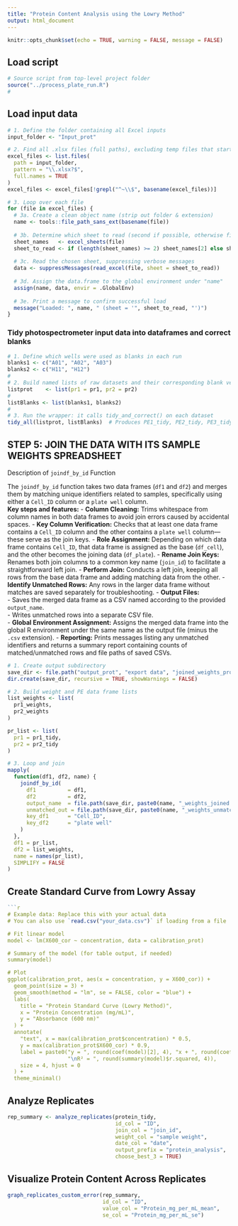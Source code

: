 ```yaml
---
title: "Protein Content Analysis using the Lowry Method"
output: html_document
---
```


```r
knitr::opts_chunk$set(echo = TRUE, warning = FALSE, message = FALSE)
```

## Load script
```r
# Source script from top-level project folder
source("../process_plate_run.R")
#
```

## Load input data
```r
# 1. Define the folder containing all Excel inputs
input_folder <- "Input_prot"

# 2. Find all .xlsx files (full paths), excluding temp files that start with "~$"
excel_files <- list.files(
  path = input_folder, 
  pattern = "\\.xlsx?$", 
  full.names = TRUE
)
excel_files <- excel_files[!grepl("^~\\$", basename(excel_files))]

# 3. Loop over each file
for (file in excel_files) {
  # 3a. Create a clean object name (strip out folder & extension)
  name <- tools::file_path_sans_ext(basename(file))
  
  # 3b. Determine which sheet to read (second if possible, otherwise first)
  sheet_names   <- excel_sheets(file)
  sheet_to_read <- if (length(sheet_names) >= 2) sheet_names[2] else sheet_names[1]
  
  # 3c. Read the chosen sheet, suppressing verbose messages
  data <- suppressMessages(read_excel(file, sheet = sheet_to_read))
  
  # 3d. Assign the data.frame to the global environment under "name"
  assign(name, data, envir = .GlobalEnv)
  
  # 3e. Print a message to confirm successful load
  message("Loaded: ", name, " (sheet = '", sheet_to_read, "')")
}
```

### Tidy photospectrometer input data into dataframes and correct blanks
```r
# 1. Define which wells were used as blanks in each run
blanks1 <- c("A01", "A02", "A03")
blanks2 <- c("H11", "H12")
#
# 2. Build named lists of raw datasets and their corresponding blank vectors
listprot    <- list(pr1 = pr1, pr2 = pr2)
#
listBlanks <- list(blanks1, blanks2)
#
# 3. Run the wrapper: it calls tidy_and_correct() on each dataset
tidy_all(listprot, listBlanks)  # Produces PE1_tidy, PE2_tidy, PE3_tidy, PE4_tidy

```
## STEP 5: JOIN THE DATA WITH ITS SAMPLE WEIGHTS SPREADSHEET

Description of `joindf_by_id` Function

The `joindf_by_id` function takes two data frames (`df1` and `df2`) and merges them by matching unique identifiers related to samples, specifically using either a `Cell_ID` column or a `plate well` column.\
**Key steps and features:** - **Column Cleaning:** Trims whitespace from column names in both data frames to avoid join errors caused by accidental spaces.
- **Key Column Verification:** Checks that at least one data frame contains a `Cell_ID` column and the other contains a `plate well` column—these serve as the join keys.
- **Role Assignment:** Depending on which data frame contains `Cell_ID`, that data frame is assigned as the base (`df_cell`), and the other becomes the joining data (`df_plate`).
- **Rename Join Keys:** Renames both join columns to a common key name (`join_id`) to facilitate a straightforward left join.
- **Perform Join:** Conducts a left join, keeping all rows from the base data frame and adding matching data from the other.
- **Identify Unmatched Rows:** Any rows in the larger data frame without matches are saved separately for troubleshooting.
- **Output Files:**\
- Saves the merged data frame as a CSV named according to the provided `output_name`.\
- Writes unmatched rows into a separate CSV file.\
- **Global Environment Assignment:** Assigns the merged data frame into the global R environment under the same name as the output file (minus the `.csv` extension).
- **Reporting:** Prints messages listing any unmatched identifiers and returns a summary report containing counts of matched/unmatched rows and file paths of saved CSVs.

```r
# 1. Create output subdirectory
save_dir <- file.path("output_prot", "export data", "joined_weights_prot")
dir.create(save_dir, recursive = TRUE, showWarnings = FALSE)

# 2. Build weight and PE data frame lists
list_weights <- list(
  pr1_weights,
  pr2_weights
)

pr_list <- list(
  pr1 = pr1_tidy, 
  pr2 = pr2_tidy
)

# 3. Loop and join
mapply(
  function(df1, df2, name) {
    joindf_by_id(
      df1          = df1,
      df2          = df2,
      output_name  = file.path(save_dir, paste0(name, "_weights_joined.csv")),
      unmatched_out = file.path(save_dir, paste0(name, "_weights_unmatched.csv")),
      key_df1      = "Cell_ID",
      key_df2      = "plate well"
    )
  },
  df1 = pr_list,
  df2 = list_weights,
  name = names(pr_list),
  SIMPLIFY = FALSE
)

```

## Create Standard Curve from Lowry Assay

```r
```r

# Example data: Replace this with your actual data
# You can also use `read.csv("your_data.csv")` if loading from a file

# Fit linear model
model <- lm(X600_cor ~ concentration, data = calibration_prot)

# Summary of the model (for table output, if needed)
summary(model)

# Plot
ggplot(calibration_prot, aes(x = concentration, y = X600_cor)) +
  geom_point(size = 3) +
  geom_smooth(method = "lm", se = FALSE, color = "blue") +
  labs(
    title = "Protein Standard Curve (Lowry Method)",
    x = "Protein Concentration (mg/mL)",
    y = "Absorbance (600 nm)"
  ) +
  annotate(
    "text", x = max(calibration_prot$concentration) * 0.5, 
    y = max(calibration_prot$X600_cor) * 0.9,
    label = paste0("y = ", round(coef(model)[2], 4), "x + ", round(coef(model)[1], 4),
                   "\nR² = ", round(summary(model)$r.squared, 4)),
    size = 4, hjust = 0
  ) +
  theme_minimal()

```
## Analyze Replicates
```r
rep_summary <- analyze_replicates(protein_tidy,
                                  id_col = "ID",
                                  join_col = "join_id",
                                  weight_col = "sample weight",
                                  date_col = "date",
                                  output_prefix = "protein_analysis",
                                  choose_best_3 = TRUE)
```
## Visualize Protein Content Across Replicates
```r
graph_replicates_custom_error(rep_summary,
                              id_col = "ID",
                              value_col = "Protein_mg_per_mL_mean",
                              se_col = "Protein_mg_per_mL_se")
```